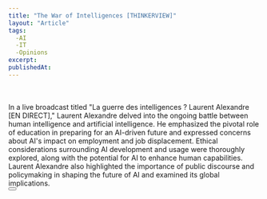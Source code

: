 ```yaml
---
title: "The War of Intelligences [THINKERVIEW]"
layout: "Article"
tags: 
  -AI 
  -IT
  -Opinions
excerpt:
publishedAt:
---
```

<br/>
<Youtube id= "D3hR6nMZHG8"/>
<br/>
In a live broadcast titled "La guerre des intelligences ? Laurent Alexandre [EN DIRECT]," Laurent Alexandre delved into the ongoing battle between human intelligence and artificial intelligence. He emphasized the pivotal role of education in preparing for an AI-driven future and expressed concerns about AI's impact on employment and job displacement. Ethical considerations surrounding AI development and usage were thoroughly explored, along with the potential for AI to enhance human capabilities. Laurent Alexandre also highlighted the importance of public discourse and policymaking in shaping the future of AI and examined its global implications.
<br/>
<Button
  address="https://www.youtube.com/watch?v=D3hR6nMZHG8"
  text="Source"
/>